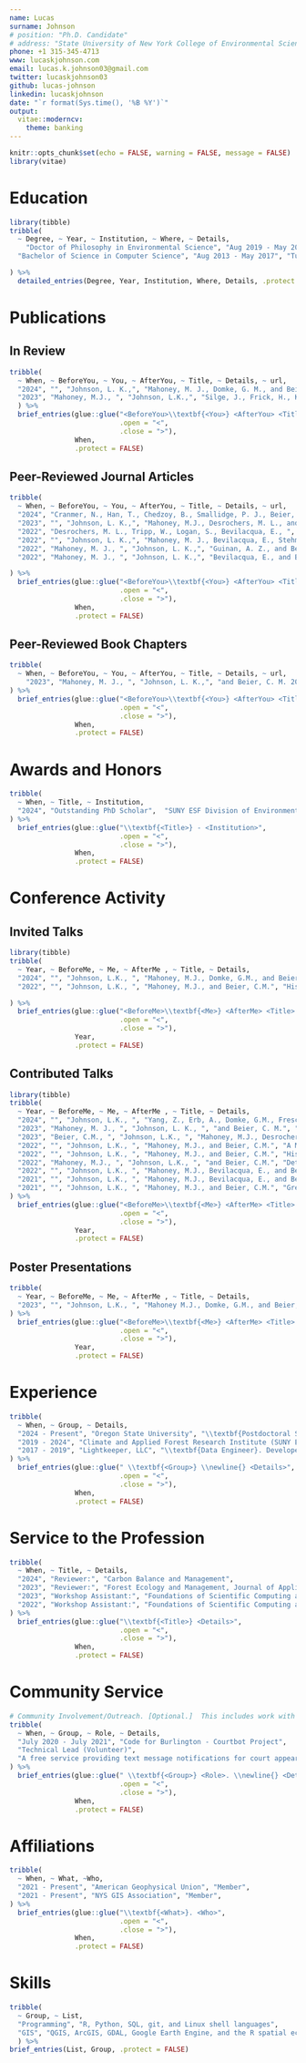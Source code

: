 ```yaml
---
name: Lucas
surname: Johnson
# position: "Ph.D. Candidate"
# address: "State University of New York College of Environmental Science and Forestry"
phone: +1 315-345-4713
www: lucaskjohnson.com
email: lucas.k.johnson03@gmail.com
twitter: lucaskjohnson03
github: lucas-johnson
linkedin: lucaskjohnson
date: "`r format(Sys.time(), '%B %Y')`"
output:
  vitae::moderncv:
    theme: banking
---
```


```r
knitr::opts_chunk$set(echo = FALSE, warning = FALSE, message = FALSE)
library(vitae)
```

# Education

```r
library(tibble)
tribble(
  ~ Degree, ~ Year, ~ Institution, ~ Where, ~ Details,
    "Doctor of Philosophy in Environmental Science", "Aug 2019 - May 2024", "State University College of Environmental Science and Forestry", "Syracuse, New York", "Dissertation: \\textit{Mapping forest aboveground biomass stocks and changes to facilitate natural climate solutions in New York State}",
  "Bachelor of Science in Computer Science", "Aug 2013 - May 2017", "Tufts University", "Boston, Massachusetts", NA

) %>% 
  detailed_entries(Degree, Year, Institution, Where, Details, .protect = FALSE)
```

# Publications

## In Review

```r
tribble(
  ~ When, ~ BeforeYou, ~ You, ~ AfterYou, ~ Title, ~ Details, ~ url,
  "2024", "", "Johnson, L. K.,", "Mahoney, M. J., Domke, G. M., and Beier, C. M.", "New allometric models for the USA create a step-change in forest carbon estimation, modeling, and mapping.", "In review at Remote Sensing of Environment", "https://doi.org/10.48550/arXiv.2405.04507",
  "2023", "Mahoney, M.J., ", "Johnson, L.K.,", "Silge, J., Frick, H., Kuhn, M., and Beier, C. M.", "Assessing the performance of spatial cross-validation approaches for models of spatially structured data.", "In review at Environmental Modelling \\& Software", "https://doi.org/10.48550/arXiv.2303.07334",
  ) %>% 
  brief_entries(glue::glue("<BeforeYou>\\textbf{<You>} <AfterYou> <Title> <Details>. \\url{<url>}", 
                           .open = "<", 
                           .close = ">"), 
                When, 
                .protect = FALSE)
```

## Peer-Reviewed Journal Articles

```r
tribble(
  ~ When, ~ BeforeYou, ~ You, ~ AfterYou, ~ Title, ~ Details, ~ url,
  "2024", "Cranmer, N., Han, T., Chedzoy, B., Smallidge, P. J., Beier, C. M., ", "Johnson, L.K.,", "and Xu, X. 2024.", "Estimating merchantable and non-merchantable wood volume in slash walls using terrestrial and airborne LiDAR.", "Forest Ecology and Management, 569, 122211", "https://doi.org/10.1016/j.foreco.2024.122211",
  "2023", "", "Johnson, L. K.,", "Mahoney, M.J., Desrochers, M. L., and Beier, C. M. 2023.", "Mapping historical forest biomass for stock-change assessments at parcel to landscape scales.", "Forest Ecology and Management, 546, 121348", "https://doi.org/10.1016/j.foreco.2023.121348",
  "2022", "Desrochers, M. L., Tripp, W., Logan, S., Bevilacqua, E., ", "Johnson, L.K.,", "and Beier, C. M. 2022.", "Ground-Truthing Forest Change Detection Algorithms in Working Forests of the US Northeast.", "Journal of Forestry, 120(5), 575–587", "https://doi.org/10.1093/jofore/fvab075",
  "2022", "", "Johnson, L. K.,", "Mahoney, M. J., Bevilacqua, E., Stehman, S. V., Domke, G. M., and Beier, C. M. 2022.", "Fine-resolution landscape-scale biomass mapping using a spatiotemporal patchwork of LiDAR coverages.", "The International Journal of Applied Earth Observation and Geoinformation, 114, 103059", "https://doi.org/10.1016/j.jag.2022.103059",
  "2022", "Mahoney, M. J., ", "Johnson, L. K.,", "Guinan, A. Z., and Beier, C. M. 2022.", "Classification and mapping of low-statured 'shrubland' cover types in post-agricultural landscapes of the US Northeast.", "The International Journal of Remote Sensing, 43(19-24), 7117-7138", "https://doi.org/10.1080/01431161.2022.2155086",
  "2022", "Mahoney, M. J., ", "Johnson, L. K.,", "Bevilacqua, E., and Beier, C. M. 2022.", "Ground noise filtering produces inferior models of forest aboveground biomass.", "GIScience and Remote Sensing, 59(1), 1266-1280", "https://doi.org/10.1080/15481603.2022.2103069",

) %>% 
  brief_entries(glue::glue("<BeforeYou>\\textbf{<You>} <AfterYou> <Title> <Details>. \\url{<url>}", 
                           .open = "<", 
                           .close = ">"), 
                When, 
                .protect = FALSE)
```


## Peer-Reviewed Book Chapters

```r
tribble(
  ~ When, ~ BeforeYou, ~ You, ~ AfterYou, ~ Title, ~ Details, ~ url,
    "2023", "Mahoney, M. J., ", "Johnson, L. K.,", "and Beier, C. M. 2023.", "AI for Shrubland Identification and Mapping.", "In Sun Z, Cristea N, Rivas P (eds.), Artificial Intelligence in Earth Science, 295-316. Elsevier. ISBN 978-0-323-91737-7.", "https://doi.org/10.1016/B978-0-323-91737-7.00010-4",
) %>% 
  brief_entries(glue::glue("<BeforeYou>\\textbf{<You>} <AfterYou> <Title> <Details> \\url{<url>}", 
                           .open = "<", 
                           .close = ">"), 
                When, 
                .protect = FALSE)
```

# Awards and Honors

```r
tribble(
  ~ When, ~ Title, ~ Institution, 
  "2024", "Outstanding PhD Scholar",  "SUNY ESF Division of Environmental Science"
) %>% 
  brief_entries(glue::glue("\\textbf{<Title>} - <Institution>", 
                           .open = "<", 
                           .close = ">"), 
                When, 
                .protect = FALSE)
```

# Conference Activity

## Invited Talks
```r
library(tibble)
tribble(
  ~ Year, ~ BeforeMe, ~ Me, ~ AfterMe , ~ Title, ~ Details,
  "2024", "", "Johnson, L.K., ", "Mahoney, M.J., Domke, G.M., and Beier, C.M.", "New allometric models for the USA create a step-change in forest carbon estimation, modeling, and mapping.", "FIA Science Symposium (Virtual)",
  "2022", "", "Johnson, L.K., ", "Mahoney, M.J., and Beier, C.M.", "Historical Time Series Biomass Modeling: To Train on Plots or Pixels?", "FIA Science Stakeholder Meeting (Virtual)",

) %>% 
  brief_entries(glue::glue("<BeforeMe>\\textbf{<Me>} <AfterMe> <Title> <Details>", 
                           .open = "<", 
                           .close = ">"), 
                Year, 
                .protect = FALSE)
```

## Contributed Talks
```r
library(tibble)
tribble(
  ~ Year, ~ BeforeMe, ~ Me, ~ AfterMe , ~ Title, ~ Details,
  "2024", "", "Johnson, L.K., ", "Yang, Z., Erb, A., Domke, G.M., Frescino, T.S., Schaaf, C.B., and Healey, S.P.", "Integrating albedo offsets in reforestation decisions for climate mitigation outcomes in 2050: a case study in the USA.", "FIA Science Symposium (Virtual)",
  "2023", "Mahoney, M. J., ", "Johnson, L. K., ", "and Beier, C. M.", "Consistent Workflows for Assessing Model Performance: Tools and Applications to Natural Climate Solutions.", "American Geophysical Union Fall Meeting, San Francisco, CA",
  "2023", "Beier, C.M., ", "Johnson, L.K., ", "Mahoney, M.J., Desrochers, M.L, and Domke, G.M.", "An integrated carbon monitoring framework for stock-change GHG inventory at parcel to landscape scales: approach, outputs and applications.", "American Geophysical Union Fall Meeting, San Francisco, CA",
  "2022", "", "Johnson, L.K., ", "Mahoney, M.J., and Beier, C.M.", "A Map-based Stock Change Approach for Fine-scale Biomass and Carbon Accounting in NYS.", "Forest Ecosystem Monitoring Cooperateive Conference, Burlington, VT",
  "2022", "", "Johnson, L.K., ", "Mahoney, M.J., and Beier, C.M.", "Historical Time Series Biomass Modeling: To Train on Plots or Pixels?", "American Geophysical Union Fall Meeting (Virtual)",
  "2022", "Mahoney, M.J., ", "Johnson, L.K., ", "and Beier, C.M.", "Detecting regenerating forestland at a landscape level.", "Ecological Society of America and Canadian Society for Ecology and Evolution Joint Annual Meeting, Montreal, Quebec, Canada",
  "2022", "", "Johnson, L.K., ", "Mahoney, M.J., Bevilacqua, E., and Beier, C.M.", "Filtering ground noise from LiDAR returns produces inferior models of forest aboveground biomass", "North American Forest Ecology Workshop, Sault Ste Marie, Ontario (Virtual)",
  "2021", "", "Johnson, L.K., ", "Mahoney, M.J., Bevilacqua, E., and Beier, C.M.", "Broad-scale forest biomass mapping: generating contiguous high-resolution predictions using a spatio-temporal patchwork of LiDAR coverages across a mixed-use landscape.", "American Geophysical Union Fall Meeting (Virtual)",
  "2021", "", "Johnson, L.K., ", "Mahoney, M.J., and Beier, C.M.", "Greening Up Before Growing Up: Challenges in Modeling Forest Biomass Recovery Post-Harvest Using Satellite Imagery.", "Society of American Foresters National Convention (Virtual)",
) %>% 
  brief_entries(glue::glue("<BeforeMe>\\textbf{<Me>} <AfterMe> <Title> <Details>", 
                           .open = "<", 
                           .close = ">"), 
                Year, 
                .protect = FALSE)
```

## Poster Presentations
```r
tribble(
  ~ Year, ~ BeforeMe, ~ Me, ~ AfterMe , ~ Title, ~ Details,
  "2023", "", "Johnson, L.K., ", "Mahoney M.J., Domke, G.M., and Beier, C.M.", "Bridging the Gap Between Pixels and Minimum Estimation Units: Small-Area Uncertainty Estimation with Forest Aboveground Biomass Maps.", "American Geophysical Union Fall Meeting, San Francisco, CA"
) %>% 
  brief_entries(glue::glue("<BeforeMe>\\textbf{<Me>} <AfterMe> <Title> <Details>", 
                           .open = "<", 
                           .close = ">"), 
                Year, 
                .protect = FALSE)

```


# Experience

```r
tribble(
  ~ When, ~ Group, ~ Details,
  "2024 - Present", "Oregon State University", "\\textbf{Postdoctoral Scholar}. Quantifying radiative feedbacks associated with the albedo change that results from forest growth, reforestation, and afforestation. Assisting in operationalizing forest carbon reporting tools that leverage data from NASA’s GEDI mission",
  "2019 - 2024", "Climate and Applied Forest Research Institute (SUNY ESF)", "\\textbf{Research Assistant}. Developed cloud computing infrastructure, geospatial databases, and data sharing software. Contributed writing, code, and statistical/spatial analysis to technical reports",
  "2017 - 2019", "Lightkeeper, LLC", "\\textbf{Data Engineer}. Developed internal data management tools and software in python", 
) %>% 
  brief_entries(glue::glue(" \\textbf{<Group>} \\newline{} <Details>",
                           .open = "<", 
                           .close = ">"), 
                When, 
                .protect = FALSE)
```

# Service to the Profession
```r
tribble(
  ~ When, ~ Title, ~ Details,
  "2024", "Reviewer:", "Carbon Balance and Management",
  "2023", "Reviewer:", "Forest Ecology and Management, Journal of Applied Earth Observation and Geoinformation, PNAS Nexus",
  "2023", "Workshop Assistant:", "Foundations of Scientific Computing at SUNY ESF",
  "2022", "Workshop Assistant:", "Foundations of Scientific Computing at SUNY ESF"
) %>% 
  brief_entries(glue::glue("\\textbf{<Title>} <Details>", 
                           .open = "<", 
                           .close = ">"), 
                When, 
                .protect = FALSE)
```

# Community Service

```r
# Community Involvement/Outreach. [Optional.]  This includes work with libraries and schools, public lectures, etc.
tribble(
  ~ When, ~ Group, ~ Role, ~ Details,
  "July 2020 - July 2021", "Code for Burlington - Courtbot Project", 
  "Technical Lead (Volunteer)", 
  "A free service providing text message notifications for court appearances"
) %>% 
  brief_entries(glue::glue(" \\textbf{<Group>} <Role>. \\newline{} <Details>",
                           .open = "<", 
                           .close = ">"), 
                When, 
                .protect = FALSE)
```

# Affiliations

```r
tribble(
  ~ When, ~ What, ~Who,
  "2021 - Present", "American Geophysical Union", "Member",
  "2021 - Present", "NYS GIS Association", "Member",
) %>% 
  brief_entries(glue::glue("\\textbf{<What>}. <Who>", 
                           .open = "<", 
                           .close = ">"), 
                When, 
                .protect = FALSE)
```

# Skills

```r

tribble(
  ~ Group, ~ List,
  "Programming", "R, Python, SQL, git, and Linux shell languages",
  "GIS", "QGIS, ArcGIS, GDAL, Google Earth Engine, and the R spatial ecosystem"
  ) %>% 
brief_entries(List, Group, .protect = FALSE)
```
